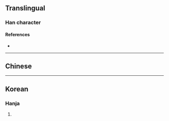 {{character info/new}}
==Translingual==

===Han character===
{{Han char|rn=64|rad=手|as=09|sn=13|four=29502|canj=HFQ|ids=⿱秋手}}

====References====
* {{Han ref|kx=0444.020|dkj=12385|dj=0794.270|hdz=31910.090|uh=63EB|ud=25579|bh=DD79|bd=56697}}

----

==Chinese==
{{zh-see|揪|v}}

----

==Korean==

===Hanja===
{{ko-hanja|hangeul=추|eumhun=|rv=chu|mr=ch'u|y=chwu}}

# {{defn|lang=ko|sort=手09}}